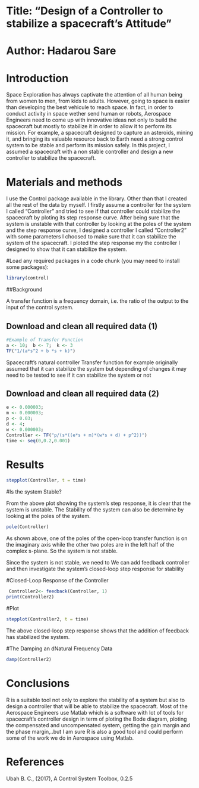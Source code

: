 



# Title: "Design of a Controller to stabilize a spacecraft's Attitude"
# Author: Hadarou Sare


# Introduction
Space Exploration has always captivate the attention of all human being from women to men, from kids to adults. However, going to space is easier than developing the best vehicule to reach space. In fact, in order to conduct activity in space wether send human or robots, Aerospace Engineers need to come up with innovative ideas not only to build the spacecraft but mostly to stabilize it in order to allow it to perform its mission. For example, a spacecraft designed to capture an asteroids, mining it, and bringing its valuable resource back to Earth need a strong control system to be stable and perform its mission safely.
In this project, I assumed a spacecraft with a non stable controller and design a new controller to stabilize the spacecraft.

# Materials and methods

I use the Control package available in the library. Other than that I created all the rest of the data by myself.
I firstly assume a controller for the system I called "Controller" and tried to see if that controller could stabilize the spacecraft by ploting its step response curve. After being sure that the system is unstable with that controller by looking at the poles of the system and the step response curve, I designed a controller I called "Controller2" with some parameters I choosed to make sure that it can stabilize the system of the spacecraft. I ploted the step response my the controller I designed to show  that it can stabilize the system.




#Load any required packages in a code chunk (you may need to install some packages):


```r
library(control)

```
##Background

A transfer function is a frequency domain, i.e. the ratio of the output to the input of the control system.

## Download and clean all required data (1)
```r

#Example of Transfer Function
a <- 10;  b <- 7;  k <- 3
TF("1/(a*s^2 + b *s + k)")
```
Spacecraft's natural  controller Transfer function for example originally assumed that it can stabilize the system but depending of changes it may need to be tested to  see if it can stabilize the system or not

## Download and clean all required data (2)

```r

e <- 0.000003;
m <- 0.000003;
p <- 0.03;
d <- 4;
w <- 0.000003;
Controller <- TF("p/(s*((e*s + m)*(w*s + d) + p^2))")
time <- seq(0,0.2,0.001)

```

# Results

```r
stepplot(Controller, t = time)
```

#Is the system Stable?

From the above plot showing the system’s step response, it is clear that the system is unstable. The Stability of the system can also be determine by looking at the poles of the system.

```r

pole(Controller)
```
As shown above, one of the poles of the open-loop transfer function is on the imaginary axis
while the other two poles are in the left half of the complex s-plane. So the system is not stable.


Since the system is not stable, we need to We can add feedback controller and then investigate the system’s closed-loop step response for stability

#Closed-Loop Response of the Controller
```r
 Controller2<- feedback(Controller, 1)
print(Controller2)

```

#Plot

```r
stepplot(Controller2, t = time)

```
The above closed-loop step response shows that the addition of feedback has stabilized the system.


#The Damping an dNatural Frequency Data

```r

damp(Controller2)

```

# Conclusions

R is a suitable tool not only to explore the stability of a system but also to design a controller that will be able to stabilize the spacecraft. Most of the Aerospace Engineers use Matlab which is a software with lot of tools for spacecraft's controller design in term of  ploting the Bode diagram, ploting the compensated and uncompensated system, getting the gain margin and the phase margin,..but I am sure R is also a good tool and could perform some of the work we do in Aerospace using Matlab.


# References

Ubah B. C., (2017), A Control System Toolbox, 0.2.5

